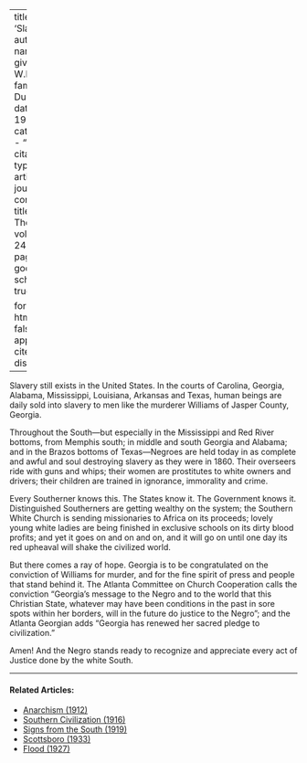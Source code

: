 
---
title: 'Slavery'
author:
  - name:
      given: W.E.B.
      family: Du Bois
date: May 1922
categories: 
  - ""
citation: 
  type: article-journal
  container-title: The Crisis
  volume: 24
  issue: 1
  page: 6
google-scholar: true

format:
  html:
    toc: false
    appendix-cite-as: display
---




Slavery still exists in the United States. In the courts of Carolina, Georgia, Alabama, Mississippi, Louisiana, Arkansas and Texas, human beings are daily sold into slavery to men like the murderer Williams of Jasper County, Georgia.

Throughout the South---but especially in the Mississippi and Red River bottoms, from Memphis south; in middle and south Georgia and Ala­bama; and in the Brazos bottoms of Texas---Negroes are held today in as complete and awful and soul destroying slavery as they were in 1860. Their overseers ride with guns and whips; their women are prostitutes to white owners and drivers; their children are trained in ignorance, im­morality and crime.

Every Southerner knows this. The States know it. The Government knows it. Distinguished Southerners are getting wealthy on the system; the Southern White Church is sending missionaries to Africa on its proceeds; lovely young white ladies are being finished in exclusive schools on its dirty blood profits; and yet it goes on and on and on, and it will go on until one day its red upheaval will shake the civilized world.

But there comes a ray of hope. Georgia is to be congratulated on the conviction of Williams for murder, and for the fine spirit of press and people that stand behind it. The Atlanta Committee on Church Cooperation calls the conviction "Georgia's message to the Negro and to the world that this Christian State, whatever may have been conditions in the past in sore spots within her borders, will in the future do justice to the Negro"; and the Atlanta Georgian adds "Georgia has renewed her sacred pledge to civilization."

Amen! And the Negro stands ready to recognize and appreciate every act of Justice done by the white South.

<!-- Similar articles start here -->

<hr>
#### Related Articles:

* [Anarchism (1912)](/Volumes/04/04/anarchism.html)
* [Southern Civilization (1916)](/Volumes/13/01/southern_civilization.html)
* [Signs from the South (1919)](/Volumes/18/05/signs_from_south.html)
* [Scottsboro (1933)](/Volumes/40/05/scottsboro.html)
* [Flood (1927)](/Volumes/34/05/flood.html)

<!-- Similar articles end here -->